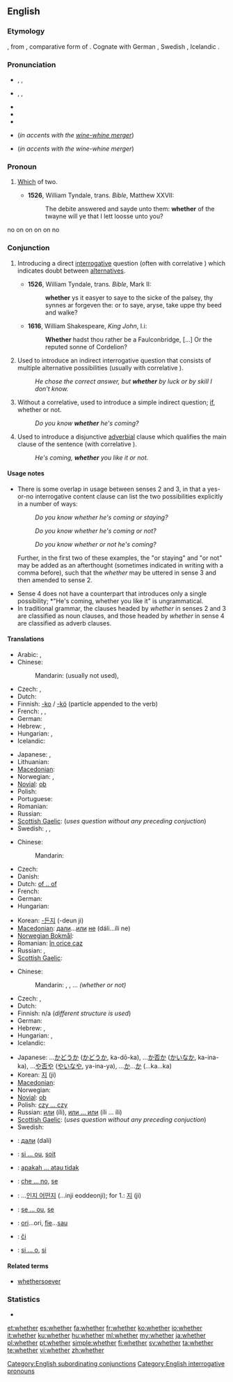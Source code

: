 ==English==

===Etymology===
{{etyl|ang}} {{term|hwæþer|lang=ang}}, from {{proto|Germanic|hwaþeraz}}, comparative form of {{proto|Germanic|hwaz|who|title=}}. Cognate with German {{term|weder||neither|lang=de}}, Swedish {{term|hvar|lang=sv}}, Icelandic {{term|hvorr||each|lang=is}}.

===Pronunciation===
* {{enPR|wĕ'''th''ə(r)}}, {{IPA|/ˈwɛðə(r)/}}, {{SAMPA|/"wED@(r)/}}
* {{enPR|hwĕ'''th''ə(r)}}, {{IPA|/ˈʍɛðə(r)/}}, {{SAMPA|/"WED@(r)/}}
* {{audio|en-us-whether.ogg|Audio (US)}}
* {{rhymes|ɛðə(r)}}
* {{hyphenation|wheth|er}}
* {{homophones|weather}} (''in accents with the [[wine-whine merger]]'')
* {{homophones|wether}} (''in accents with the wine-whine merger'')

===Pronoun===
{{en-pron}}

# {{obsolete}} [[which|Which]] of two. {{defdate|11th-19th c.}}
#*'''1526''', William Tyndale, trans. ''Bible'', Matthew XXVII:
#*:The debite answered and sayde unto them: '''whether''' of the twayne will ye that I lett loosse unto you?
no on on on on no

===Conjunction===
{{en-con}}

# {{obsolete}} Introducing a direct [[interrogative]] question (often with correlative {{term|or}}) which indicates doubt between [[alternative]]s.
#*'''1526''', William Tyndale, trans. ''Bible'', Mark II:
#*:'''whether''' ys it easyer to saye to the sicke of the palsey, thy synnes ar forgeven the: or to saye, aryse, take uppe thy beed and walke?
#*'''1616''', William Shakespeare, ''King John'', I.i:
#*:'''Whether''' hadst thou rather be a Faulconbridge, [...] Or the reputed sonne of Cordelion?
# Used to introduce an indirect interrogative question that consists of multiple alternative possibilities (usually with correlative {{term|or}}).
#: ''He chose the correct answer, but '''whether''' by luck or by skill I don't know.''
# Without a correlative, used to introduce a simple indirect question; [[if]], whether or not.
#:''Do you know '''whether''' he's coming?''
# Used to introduce a disjunctive [[adverbial]] clause which qualifies the main clause of the sentence (with correlative {{term|or}}).
#: ''He's coming, '''whether''' you like it or not.''

====Usage notes====
* There is some overlap in usage between senses 2 and 3, in that a yes-or-no interrogative content clause can list the two possibilities explicitly in a number of ways: <dl><dd>''Do you know whether he's coming or staying?''</dd><dd>''Do you know whether he's coming or not?''</dd><dd>''Do you know whether or not he's coming?''</dd></dl> Further, in the first two of these examples, the "or staying" and "or not" may be added as an afterthought (sometimes indicated in writing with a comma before), such that the ''whether'' may be uttered in sense 3 and then amended to sense 2.
* Sense 4 does not have a counterpart that introduces only a single possibility; *"He's coming, whether you like it" is ungrammatical.
* In traditional grammar, the clauses headed by ''whether'' in senses 2 and 3 are classified as noun clauses, and those headed by ''whether'' in sense 4 are classified as adverb clauses.

====Translations====
{{trans-top|introducing indirect questions)}}
* Arabic: {{t|ar|إذا|tr='ídhaa}}, {{t|ar|سواء|tr=sawaa'}}
* Chinese:
*: Mandarin: (usually not used), {{t|cmn|是否|tr=shì-fǒu|sc=Hani}}
* Czech: {{t+|cs|zda}}, {{t-|cs|zdali}}
* Dutch: {{t+|nl|of}}
* Finnish: [[-ko]] / [[-kö]] (particle appended to the verb)
* French: {{t+|fr|si}},  {{t+|fr|que}},  {{t+|fr|soit}}
* German: {{t+|de|ob}}
* Hebrew: {{t|he|האם|tr=ha`ím}}, {{t+|he|אם|tr=ím}}
* Hungarian: {{t-|hu|-e}},  {{t+|hu|vajon}}
* Icelandic: {{t+|is|hvort}}
{{trans-mid}}
* Japanese: {{t|ja|かどうか|tr=...ka dō ka}},  {{t+|ja|か|tr=ka}}
* Lithuanian: {{t+|lt|ar|xs=Lithuanian}}
* [[Macedonian]]: {{t-|mk|дали|tr=dáli}}
* Norwegian: {{t|no|om}}, {{t|no|hvorvidt}}
* [[Novial]]: [[ob]]
* Polish: {{t+|pl|czy}}
* Portuguese: {{t|pt|se|m}}
* Romanian: {{t+|ro|dacă}}
* Russian: {{t+|ru|ли|tr=li}}
* [[Scottish Gaelic]]: (''uses question without any preceding conjuction'')
* Swedish: {{t+|sv|om}}, {{t|sv|ifall}}, {{t+|sv|huruvida}}
{{trans-bottom}}

{{trans-top|if, whether or not}}
* Chinese:
*: Mandarin: {{t|cmn|是否|tr=shì-fǒu|sc=Hani}}
* Czech: {{t+|cs|ať}}
* Danish: {{t+|da|om}}
* Dutch: [[of .. of]]
* French: {{t|fr|si}}
* German: {{t+|de|ob}}
* Hungarian: {{t+|hu|akár}}
{{trans-mid}}
* Korean: [[-든지]] (-deun ji)
* [[Macedonian]]: [[дали]]...[[или]] [[не]] (dáli...íli ne)
* [[Norwegian Bokmål]]: {{tø|nb|enten}}
* Romanian: [[în orice caz]]
* Russian: {{t+|ru|ли|tr=li}},  {{t+|ru|или|tr=íli}}
* [[Scottish Gaelic]]: {{t-|gd|co-dhiù|xs=Scottish Gaelic}}
{{trans-bottom}}

{{trans-top|introducing adverbial clause}}
* Chinese:
*: Mandarin: {{t-|cmn|還是|sc=Hani}}, {{t-|cmn|还是|tr=háishi|sc=Hani}}, ...{{t-|cmn|不|tr=...bù...|sc=Hani}} ''(whether or not)''
* Czech: {{t+|cs|zda}}, {{t-|cs|zdali}}
* Dutch: {{t+|nl|of}}
* Finnish: n/a (''different structure is used'')
* German: {{t+|de|ob}}
* Hebrew: {{t|he|באם|tr=be`ím}}, {{t+|he|אם|tr=ím}}
* Hungarian: {{t-|hu|-e}},  {{t+|hu|vajon}}
* Icelandic: {{t+|is|hvort}}
{{trans-mid}}
* Japanese: ...[[かどうか]] ([[かどうか]], ka-dō-ka), ...[[か否か]] ([[かいなか]], ka-ina-ka), ...[[や否や]] ([[やいなや]], ya-ina-ya), ...[[か]]...[[か]] (...ka...ka)
* Korean: [[지]] (ji)
* [[Macedonian]]: {{t-|mk|дали|tr=dáli}}
* Norwegian: {{t+|no|enten}}
* [[Novial]]: [[ob]]
* Polish: [[czy ... czy]]
* Russian: [[или]] (íli), [[или ... или]] (íli ... íli)
* [[Scottish Gaelic]]: (''uses question without any preceding conjuction'')
* Swedish: {{t+|sv|om}}
{{trans-bottom}}

{{checktrans-top}}
* {{ttbc|bg}}: [[дали]] (dali)
* {{ttbc|fr}}: [[si ... ou]], [[soit]]
* {{ttbc|id}}: [[apakah ... atau tidak]]
* {{ttbc|it}}: [[che ... no]], [[se#Italian|se]]
{{trans-mid}}
* {{ttbc|ko}}: ...[[인지 어떤지]] (...inji eoddeonji); for 1.: [[지]] (ji)
* {{ttbc|pt}}: [[se ... ou]], [[se#Portuguese|se]]
* {{ttbc|ro}}: [[ori]]...ori, [[fie]]...[[sau]]
* {{ttbc|sk}}: [[či]]
* {{ttbc|es}}: [[si ... o]], [[si#Spanish|si]]
{{trans-bottom}}

====Related terms====
* [[whethersoever]]

===Statistics===
* {{rank|during|several|either|338|whether|city|held|help}}

[[Category:English subordinating conjunctions]]
[[Category:English interrogative pronouns]]

[[et:whether]]
[[es:whether]]
[[fa:whether]]
[[fr:whether]]
[[ko:whether]]
[[io:whether]]
[[it:whether]]
[[ku:whether]]
[[hu:whether]]
[[ml:whether]]
[[my:whether]]
[[ja:whether]]
[[pl:whether]]
[[pt:whether]]
[[simple:whether]]
[[fi:whether]]
[[sv:whether]]
[[ta:whether]]
[[te:whether]]
[[vi:whether]]
[[zh:whether]]